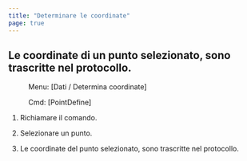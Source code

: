 ```yaml
---
title: "Determinare le coordinate"
page: true
---
```

## Le coordinate di un punto selezionato, sono trascritte nel protocollo.
 <Menu> Menu: [Dati / Determina coordinate] </Menu> 
 <Menu> Cmd: [PointDefine] </Menu> 


1. Richiamare il comando.

2. Selezionare un punto.

3. Le coordinate del punto selezionato, sono trascritte nel protocollo.



